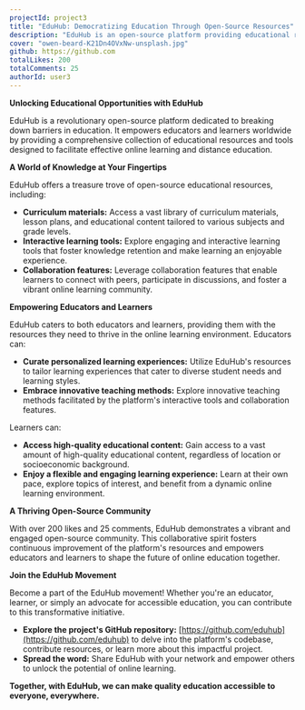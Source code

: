 ```yaml
---
projectId: project3
title: "EduHub: Democratizing Education Through Open-Source Resources"
description: "EduHub is an open-source platform providing educational resources and tools for online learning and distance education."
cover: "owen-beard-K21Dn4OVxNw-unsplash.jpg"
github: https://github.com
totalLikes: 200
totalComments: 25
authorId: user3
---
```


**Unlocking Educational Opportunities with EduHub**

EduHub is a revolutionary open-source platform dedicated to breaking down barriers in education. It empowers educators and learners worldwide by providing a comprehensive collection of educational resources and tools designed to facilitate effective online learning and distance education.

**A World of Knowledge at Your Fingertips**

EduHub offers a treasure trove of open-source educational resources, including:

- **Curriculum materials:** Access a vast library of curriculum materials, lesson plans, and educational content tailored to various subjects and grade levels.
- **Interactive learning tools:** Explore engaging and interactive learning tools that foster knowledge retention and make learning an enjoyable experience.
- **Collaboration features:** Leverage collaboration features that enable learners to connect with peers, participate in discussions, and foster a vibrant online learning community.

**Empowering Educators and Learners**

EduHub caters to both educators and learners, providing them with the resources they need to thrive in the online learning environment. Educators can:

- **Curate personalized learning experiences:** Utilize EduHub's resources to tailor learning experiences that cater to diverse student needs and learning styles.
- **Embrace innovative teaching methods:** Explore innovative teaching methods facilitated by the platform's interactive tools and collaboration features.

Learners can:

- **Access high-quality educational content:** Gain access to a vast amount of high-quality educational content, regardless of location or socioeconomic background.
- **Enjoy a flexible and engaging learning experience:** Learn at their own pace, explore topics of interest, and benefit from a dynamic online learning environment.

**A Thriving Open-Source Community**

With over 200 likes and 25 comments, EduHub demonstrates a vibrant and engaged open-source community. This collaborative spirit fosters continuous improvement of the platform's resources and empowers educators and learners to shape the future of online education together.

**Join the EduHub Movement**

Become a part of the EduHub movement! Whether you're an educator, learner, or simply an advocate for accessible education, you can contribute to this transformative initiative.

- **Explore the project's GitHub repository:** [https://github.com/eduhub](https://github.com/eduhub) to delve into the platform's codebase, contribute resources, or learn more about this impactful project.
- **Spread the word:** Share EduHub with your network and empower others to unlock the potential of online learning.

**Together, with EduHub, we can make quality education accessible to everyone, everywhere.**
